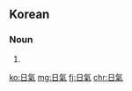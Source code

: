 ==Korean==
{{ko-hanjatab}}

===Noun===
{{ko-noun|rv=ilgi|hangeul=일기}}

# {{hanja form of|일기|[[weather]]}}

[[ko:日氣]]
[[mg:日氣]]
[[fj:日氣]]
[[chr:日氣]]